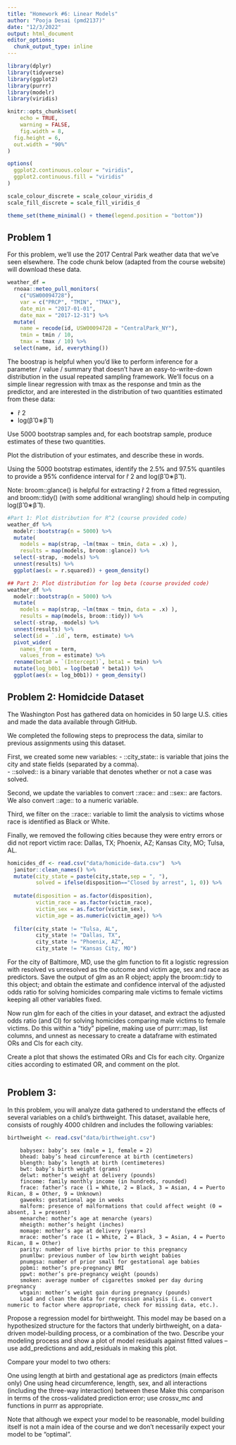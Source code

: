 ```yaml
---
title: "Homework #6: Linear Models"
author: "Pooja Desai (pmd2137)"
date: "12/3/2022"
output: html_document
editor_options: 
  chunk_output_type: inline
---
```


```r
library(dplyr)
library(tidyverse)
library(ggplot2)
library(purrr)
library(modelr)
library(viridis)

knitr::opts_chunk$set(
	echo = TRUE,
	warning = FALSE,
	fig.width = 8, 
  fig.height = 6,
  out.width = "90%"
)

options(
  ggplot2.continuous.colour = "viridis",
  ggplot2.continuous.fill = "viridis"
)

scale_colour_discrete = scale_colour_viridis_d
scale_fill_discrete = scale_fill_viridis_d

theme_set(theme_minimal() + theme(legend.position = "bottom"))
```

## Problem 1

For this problem, we’ll use the 2017 Central Park weather data that we’ve seen elsewhere. The code chunk below (adapted from the course website) will download these data.
```r
weather_df = 
  rnoaa::meteo_pull_monitors(
    c("USW00094728"),
    var = c("PRCP", "TMIN", "TMAX"), 
    date_min = "2017-01-01",
    date_max = "2017-12-31") %>%
  mutate(
    name = recode(id, USW00094728 = "CentralPark_NY"),
    tmin = tmin / 10,
    tmax = tmax / 10) %>%
  select(name, id, everything())
```

The boostrap is helpful when you’d like to perform inference for a parameter / value / summary that doesn’t have an easy-to-write-down distribution in the usual repeated sampling framework. We’ll focus on a simple linear regression with tmax as the response and tmin as the predictor, and are interested in the distribution of two quantities estimated from these data:

- r̂ 2
- log(β̂ 0∗β̂ 1)

Use 5000 bootstrap samples and, for each bootstrap sample, produce estimates of these two quantities. 

Plot the distribution of your estimates, and describe these in words. 

Using the 5000 bootstrap estimates, identify the 2.5% and 97.5% quantiles to provide a 95% confidence interval for r̂ 2 and log(β̂ 0∗β̂ 1).

Note: broom::glance() is helpful for extracting r̂ 2 from a fitted regression, and broom::tidy() (with some additional wrangling) should help in computing log(β̂ 0∗β̂ 1).

```r
#Part 1: Plot distribution for R^2 (course provided code)
weather_df %>% 
  modelr::bootstrap(n = 5000) %>% 
  mutate(
    models = map(strap, ~lm(tmax ~ tmin, data = .x) ),
    results = map(models, broom::glance)) %>% 
  select(-strap, -models) %>% 
  unnest(results) %>% 
  ggplot(aes(x = r.squared)) + geom_density()

## Part 2: Plot distribution for log beta (course provided code)
weather_df %>% 
  modelr::bootstrap(n = 5000) %>% 
  mutate(
    models = map(strap, ~lm(tmax ~ tmin, data = .x) ),
    results = map(models, broom::tidy)) %>% 
  select(-strap, -models) %>% 
  unnest(results) %>% 
  select(id = `.id`, term, estimate) %>% 
  pivot_wider(
    names_from = term, 
    values_from = estimate) %>% 
  rename(beta0 = `(Intercept)`, beta1 = tmin) %>% 
  mutate(log_b0b1 = log(beta0 * beta1)) %>% 
  ggplot(aes(x = log_b0b1)) + geom_density()

```

## Problem 2: Homidcide Dataset

The Washington Post has gathered data on homicides in 50 large U.S. cities and made the data available through GitHub. 

We completed the following steps to preprocess the data, similar to previous assignments using this dataset. 

First, we created some new variables:
  - ::city_state:: is variable that joins the city and state fields (separated by a comma).  
  - ::solved:: is a binary variable that denotes whether or not a case was solved.

Second, we update the variables to convert ::race:: and ::sex:: are factors. We also convert ::age:: to a numeric variable.

Third, we filter on the ::race:: variable to limit the analysis to victims whose race is identified as Black or White.

Finally, we removed the following cities because they were entry errors or did not report victim race: Dallas, TX; Phoenix, AZ; Kansas City, MO; Tulsa, AL. 

```r
homicides_df <- read.csv("data/homicide-data.csv")  %>%
  janitor::clean_names() %>%
  mutate(city_state = paste(city,state,sep = ", "),
         solved = ifelse(disposition=="Closed by arrest", 1, 0)) %>%
  
  mutate(disposition = as.factor(disposition), 
         victim_race = as.factor(victim_race),
         victim_sex = as.factor(victim_sex),
         victim_age = as.numeric(victim_age)) %>%
  
  filter(city_state != "Tulsa, AL", 
         city_state != "Dallas, TX", 
         city_state != "Phoenix, AZ", 
         city_state != "Kansas City, MO")
```

For the city of Baltimore, MD, use the glm function to fit a logistic regression with resolved vs unresolved as the outcome and victim age, sex and race as predictors. Save the output of glm as an R object; apply the broom::tidy to this object; and obtain the estimate and confidence interval of the adjusted odds ratio for solving homicides comparing male victims to female victims keeping all other variables fixed.

Now run glm for each of the cities in your dataset, and extract the adjusted odds ratio (and CI) for solving homicides comparing male victims to female victims. Do this within a “tidy” pipeline, making use of purrr::map, list columns, and unnest as necessary to create a dataframe with estimated ORs and CIs for each city.

Create a plot that shows the estimated ORs and CIs for each city. Organize cities according to estimated OR, and comment on the plot.

```r


```

## Problem 3: 

In this problem, you will analyze data gathered to understand the effects of several variables on a child’s birthweight. This dataset, available here, consists of roughly 4000 children and includes the following variables:
```r
birthweight <- read.csv("data/birthweight.csv") 
```

        babysex: baby’s sex (male = 1, female = 2)
        bhead: baby’s head circumference at birth (centimeters)
        blength: baby’s length at birth (centimeteres)
        bwt: baby’s birth weight (grams)
        delwt: mother’s weight at delivery (pounds)
        fincome: family monthly income (in hundreds, rounded)
        frace: father’s race (1 = White, 2 = Black, 3 = Asian, 4 = Puerto Rican, 8 = Other, 9 = Unknown)
        gaweeks: gestational age in weeks
        malform: presence of malformations that could affect weight (0 = absent, 1 = present)
        menarche: mother’s age at menarche (years)
        mheigth: mother’s height (inches)
        momage: mother’s age at delivery (years)
        mrace: mother’s race (1 = White, 2 = Black, 3 = Asian, 4 = Puerto Rican, 8 = Other)
        parity: number of live births prior to this pregnancy
        pnumlbw: previous number of low birth weight babies
        pnumgsa: number of prior small for gestational age babies
        ppbmi: mother’s pre-pregnancy BMI
        ppwt: mother’s pre-pregnancy weight (pounds)
        smoken: average number of cigarettes smoked per day during pregnancy
        wtgain: mother’s weight gain during pregnancy (pounds)
        Load and clean the data for regression analysis (i.e. convert numeric to factor where appropriate, check for missing data, etc.).

Propose a regression model for birthweight. This model may be based on a hypothesized structure for the factors that underly birthweight, on a data-driven model-building process, or a combination of the two. Describe your modeling process and show a plot of model residuals against fitted values – use add_predictions and add_residuals in making this plot.

Compare your model to two others:

One using length at birth and gestational age as predictors (main effects only)
One using head circumference, length, sex, and all interactions (including the three-way interaction) between these
Make this comparison in terms of the cross-validated prediction error; use crossv_mc and functions in purrr as appropriate.

Note that although we expect your model to be reasonable, model building itself is not a main idea of the course and we don’t necessarily expect your model to be “optimal”.
